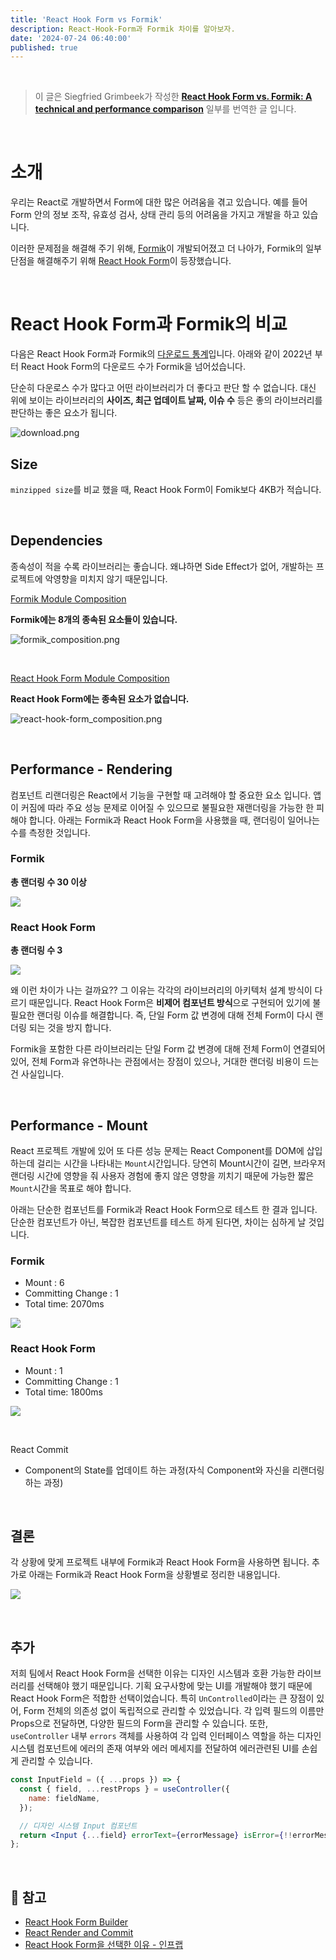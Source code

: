 ```yaml
---
title: 'React Hook Form vs Formik'
description: React-Hook-Form과 Formik 차이를 알아보자.
date: '2024-07-24 06:40:00'
published: true
---
```


<br />

> 이 글은 Siegfried Grimbeek가 작성한 <b>[React Hook Form vs. Formik: A technical and performance comparison](https://blog.logrocket.com/react-hook-form-vs-formik-comparison/)</b> 일부를 번역한 글 입니다.

<br />

# 소개

우리는 React로 개발하면서 Form에 대한 많은 어려움을 겪고 있습니다. 예를 들어 Form 안의 정보 조작, 유효성 검사, 상태 관리 등의 어려움을 가지고 개발을 하고 있습니다.

이러한 문제점을 해결해 주기 위해, [Formik](https://formik.org/)이 개발되어졌고 더 나아가, Formik의 일부 단점을 해결해주기 위해 [React Hook Form](https://react-hook-form.com/)이 등장했습니다.

<br />

# React Hook Form과 Formik의 비교

다음은 React Hook Form과 Formik의 [다운로드 통계](https://npmtrends.com/formik-vs-react-hook-form)입니다.
아래와 같이 2022년 부터 React Hook Form의 다운로드 수가 Formik을 넘어섰습니다.

단순히 다운로스 수가 많다고 어떤 라이브러리가 더 좋다고 판단 할 수 없습니다. 대신 위에 보이는 라이브러리의 <b>사이즈, 최근 업데이트 날짜, 이슈 수</b> 등은 좋의 라이브러리를 판단하는 좋은 요소가 됩니다.

![download.png](/download.png)

## Size

`minzipped size`를 비교 했을 때, React Hook Form이 Fomik보다 4KB가 적습니다.

<br />

## Dependencies

종속성이 적을 수록 라이브러리는 좋습니다. 왜냐하면 Side Effect가 없어, 개발하는 프로젝트에 악영향을 미치지 않기 때문입니다.

[Formik Module Composition](https://bundlephobia.com/package/formik@2.2.9)

<b>Formik에는 8개의 종속된 요소들이 있습니다.</b>

![formik_composition.png](/formik_composition.png)

<br />

[React Hook Form Module Composition](https://bundlephobia.com/package/react-hook-form@7.43.0)

<b>React Hook Form에는 종속된 요소가 없습니다.</b>

![react-hook-form_composition.png](/react-hook-form_composition.png)

<br />

## Performance - Rendering

컴포넌트 리랜더링은 React에서 기능을 구현할 때 고려해야 할 중요한 요소 입니다. 앱이 커짐에 따라 주요 성능 문제로 이어질 수 있으므로 불필요한 재랜더링을 가능한 한 피해야 합니다.
아래는 Formik과 React Hook Form을 사용했을 때, 랜더링이 일어나는 수를 측정한 것입니다.

### Formik

<b>총 랜더링 수 30 이상</b>

![](https://blog.logrocket.com/wp-content/uploads/2019/10/formik-re-renders.gif)

### React Hook Form

<b>총 랜더링 수 3</b>

![](https://blog.logrocket.com/wp-content/uploads/2019/10/react-hook-form-re-renders.gif)

왜 이런 차이가 나는 걸까요?? 그 이유는 각각의 라이브러리의 아키텍처 설계 방식이 다르기 때문입니다. React Hook Form은 <b>비제어 컴포넌트 방식</b>으로 구현되어 있기에 불필요한 랜더링 이슈를 해결합니다.
즉, 단일 Form 값 변경에 대해 전체 Form이 다시 랜더링 되는 것을 방지 합니다.

Formik을 포함한 다른 라이브러리는 단일 Form 값 변경에 대해 전체 Form이 연결되어 있어, 전체 Form과 유연하나는 관점에서는 장점이 있으나, 거대한 랜더링 비용이 드는 건 사실입니다.

<br />

## Performance - Mount

React 프로젝트 개발에 있어 또 다른 성능 문제는 React Component를 DOM에 삽입하는데 걸리는 시간을 나타내는 `Mount`시간입니다.
당연히 Mount시간이 길면, 브라우저 랜더링 시간에 영향을 줘 사용자 경험에 좋지 않은 영향을 끼치기 때문에 가능한 짧은 `Mount`시간을 목표로 해야 합니다.

아래는 단순한 컴포넌트를 Formik과 React Hook Form으로 테스트 한 결과 입니다.
단순한 컴포넌트가 아닌, 복잡한 컴포넌트를 테스트 하게 된다면, 차이는 심하게 날 것입니다.

### Formik

- Mount : 6
- Committing Change : 1
- Total time: 2070ms

![](https://blog.logrocket.com/wp-content/uploads/2019/10/image4.png)

### React Hook Form

- Mount : 1
- Committing Change : 1
- Total time: 1800ms

![](https://blog.logrocket.com/wp-content/uploads/2019/10/image2.png)

<br />

React Commit

- Component의 State를 업데이트 하는 과정(자식 Component와 자신을 리랜더링하는 과정)

<br />

## 결론

각 상황에 맞게 프로젝트 내부에 Formik과 React Hook Form을 사용하면 됩니다.
추가로 아래는 Formik과 React Hook Form을 상황별로 정리한 내용입니다.

![](https://free-ko.github.io/static/fc4674f14f1c718c9fec0ef841ceadbf/a016c/feature.png)

<br />

## 추가

저희 팀에서 React Hook Form을 선택한 이유는 디자인 시스템과 호환 가능한 라이브러리를 선택해야 했기 때문입니다.
기획 요구사항에 맞는 UI를 개발해야 했기 때문에 React Hook Form은 적합한 선택이었습니다.
특히 `UnControlled`이라는 큰 장점이 있어, Form 전체의 의존성 없이 독립적으로 관리할 수 있었습니다.
각 입력 필드의 이름만 Props으로 전달하면, 다양한 필드의 Form을 관리할 수 있습니다.
또한, `useController` 내부 `errors` 객체를 사용하여 각 입력 인터페이스 역할을 하는 디자인 시스템 컴포넌트에
에러의 존재 여부와 에러 메세지를 전달하여 에러관련된 UI를 손쉽게 관리할 수 있습니다.

```jsx
const InputField = ({ ...props }) => {
  const { field, ...restProps } = useController({
    name: fieldName,
  });

  // 디자인 시스템 Input 컴포넌트
  return <Input {...field} errorText={errorMessage} isError={!!errorMessage} />;
};
```

<br />

## 📕 참고

- [React Hook Form Builder](https://react-hook-form.com/form-builder/)
- [React Render and Commit](https://beta.reactjs.org/learn/render-and-commit)
- [React Hook Form을 선택한 이유 - 인프랩](https://tech.inflab.com/202207-rallit-form-refactoring/react-hook-form/)
